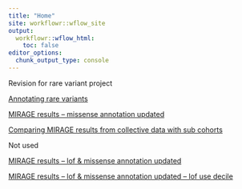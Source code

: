 ```yaml
---
title: "Home"
site: workflowr::wflow_site
output:
  workflowr::wflow_html:
    toc: false
editor_options:
  chunk_output_type: console
---
```


Revision for rare variant project

[Annotating rare variants](variant_annot.html)

[MIRAGE results -- missense annotation updated](mirage_mis.html)

[Comparing MIRAGE results from collective data with sub cohorts](mirage_subcohort_originannotation.html)

Not used

[MIRAGE results -- lof & missense annotation updated](mirage_lofmis.html)

[MIRAGE results -- lof & missense annotation updated -- lof use decile](mirage_lofdecmis.html)